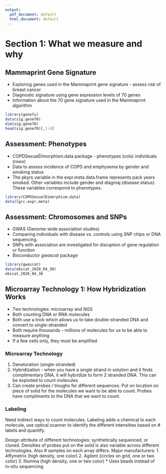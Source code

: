 ```yaml
---
output:
  pdf_document: default
  html_document: default
---
```

# Section 1: What we measure and why 

## Mammaprint Gene Signature
* Exploring genes used in the Mammaprint gene signature - assess risk of breast cancer 
* Diagnostic signature using gene expression levels of 70 genes
* Information about the 70 gene signature used in the Mammaprint algorithm 

```r
library(genefu)
data(sig.gene70)
dim(sig.gene70)
head(sig.gene70)[,1:6]
```

## Assessment: Phenotypes 
* COPDSexualDimorphism.data package - phenotypes (cols) individuals (rows)
* Data to assess incidence of COPD and emphysema by gender and smoking status
* The pkyrs variable in the expr.meta data.frame represents pack years smoked. Other variables include gender and diagmaj (disease status). These variables correspond to phenotypes.

```r
library(COPDSexualDimorphism.data)
data(lgrc.expr.meta)
```

## Assessment: Chromosomes and SNPs 
* GWAS (Genome-wide association studies)
* Comparing individuals with disease vs. controls using SNP chips or DNA sequencing. 
* SNPs with association are investigated for disruption of gene regulation or function 
* Bioconductor *gwascat* package

```r
library(gwascat)
data(ebicat_2020_04_30)
ebicat_2020_04_30
```

## Microarray Technology 1: How Hybridization Works 
* Two technologies: microarray and NGS 
* Both counting DNA or RNA molecules 
* Both use a trick which allows us to take double-stranded DNA and convert to single-stranded 
* Both require thousands - millions of molecules for us to be able to measure anything 
* If a few cells only, they must be amplified 

### Microarray Technology 
1. Denaturation (single-stranded)
2. Hybridization - when you have a single strand in solution and it finds complimentary DNA, it will hybridize to form 2 stranded DNA. This can be exploited to count molecules 
3. Can create probes / troughs for different sequences. Put on location on piece of solid for the molecules we want to be able to count. Probes have compliments to the DNA that we want to count. 

### Labeling 
Need indirect ways to count molecules. Labeling adds a chemical to each molecule, use optical scanner to identify the different intensities based on # labels and quantify. 

Design attribute of different technologies: synthetically sequenced, or cloned. Densities of probes put on the solid is also variable across different technologies. Also # samples on each array differs. 
Major manufacturers: 
1. Affymetrix (high density, one color)
2. Agilent (circles on grid, one or two color)
3. Illumina (high density, one or two color)
   * Uses beads instead of in-situ sequencing
